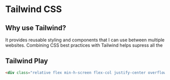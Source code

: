 # Tailwind CSS

## Why use Tailwind?
It provides reusable styling and components that I can use between multiple websites.
Combining CSS best practices with Tailwind helps supress all the 

## Tailwind Play

```html
<div class="relative flex min-h-screen flex-col justify-center overflow-hidden bg-gray-50 py-6 sm:py-12"></div>
```